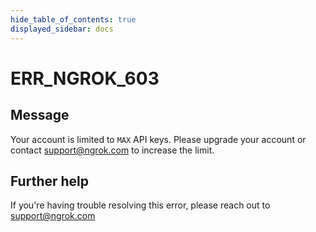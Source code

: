 ```yaml
---
hide_table_of_contents: true
displayed_sidebar: docs
---
```



# ERR_NGROK_603

## Message

Your account is limited to `MAX` API keys. Please upgrade your account or contact support@ngrok.com to increase the limit.

<ErrorDetails error="err_ngrok_603" />

## Further help

If you're having trouble resolving this error, please reach out to [support@ngrok.com](mailto:support@ngrok.com?subject=Help%20with%20ERR_NGROK_603)
